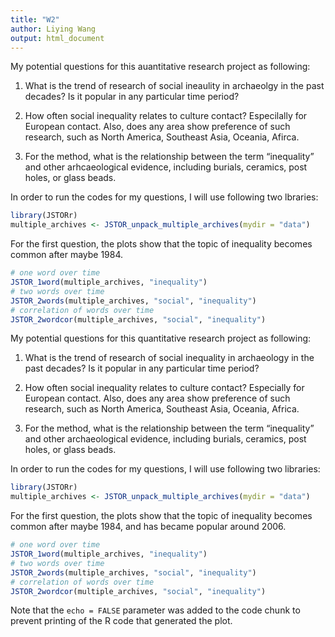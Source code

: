 ```yaml
---
title: "W2"
author: Liying Wang
output: html_document
---
```


My potential questions for this auantitative research project as following:

1. What is the trend of research of social ineaulity in archaeolgy in the past decades? Is it popular in any particular time period?

2. How often social inequality relates to culture contact? Especilally for European contact. Also, does any area show preference of such research, such as North America, Southeast Asia, Oceania, Afirca.    

3. For the method, what is the relationship between the term "inequality" and other arhcaeological evidence, including burials, ceramics, post holes, or glass beads.

In order to run the codes for my questions, I will use following two lbraries: 

```r
library(JSTORr)
multiple_archives <- JSTOR_unpack_multiple_archives(mydir = "data")
```

For the first question, the plots show that the topic of inequality becomes common after maybe 1984.  
```r
# one word over time
JSTOR_1word(multiple_archives, "inequality")
# two words over time
JSTOR_2words(multiple_archives, "social", "inequality")
# correlation of words over time
JSTOR_2wordcor(multiple_archives, "social", "inequality")
```

My potential questions for this quantitative research project as following:

1. What is the trend of research of social inequality in archaeology in the past decades? Is it popular in any particular time period?

2. How often social inequality relates to culture contact? Especially for European contact. Also, does any area show preference of such research, such as North America, Southeast Asia, Oceania, Africa.    

3. For the method, what is the relationship between the term "inequality" and other archaeological evidence, including burials, ceramics, post holes, or glass beads.

In order to run the codes for my questions, I will use following two libraries: 

```r
library(JSTORr)
multiple_archives <- JSTOR_unpack_multiple_archives(mydir = "data")
```

For the first question, the plots show that the topic of inequality becomes common after maybe 1984, and has became popular around 2006. 
```r
# one word over time
JSTOR_1word(multiple_archives, "inequality")
# two words over time
JSTOR_2words(multiple_archives, "social", "inequality")
# correlation of words over time
JSTOR_2wordcor(multiple_archives, "social", "inequality")
```
Note that the `echo = FALSE` parameter was added to the code chunk to prevent printing of the R code that generated the plot.

